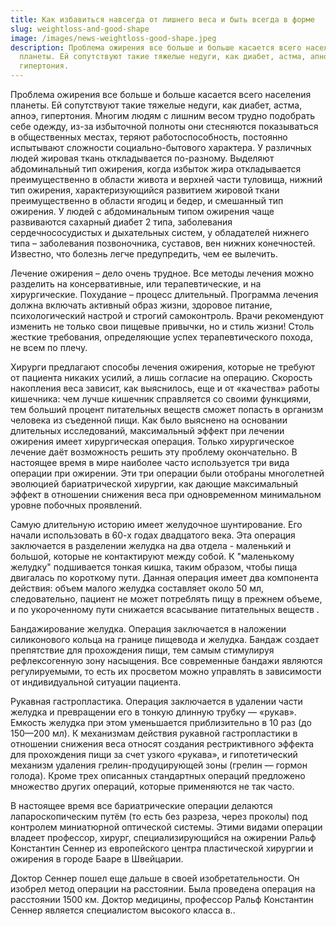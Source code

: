```yaml
---
title: Как избавиться навсегда от лишнего веса и быть всегда в форме
slug: weightloss-and-good-shape
image: /images/news-weightloss-good-shape.jpeg
description: Проблема ожирения все больше и больше касается всего населения
  планеты. Ей сопутствуют такие тяжелые недуги, как диабет, астма, апноэ,
  гипертония.
---
```


Проблема ожирения все больше и больше касается всего населения планеты. Ей сопутствуют такие тяжелые недуги, как диабет, астма, апноэ, гипертония. Многим людям с лишним весом трудно подобрать себе одежду, из-за избыточной полноты они стесняются показываться в общественных местах, теряют работоспособность, постоянно испытывают сложности социально-бытового характера. У различных людей жировая ткань откладывается по-разному. Выделяют абдоминальный тип ожирения, когда избыток жира откладывается преимущественно в области живота и верхней части туловища, нижний тип ожирения, характеризующийся развитием жировой ткани преимущественно в области ягодиц и бедер, и смешанный тип ожирения. У людей с абдоминальным типом ожирения чаще развиваются сахарный диабет 2 типа, заболевания сердечнососудистых и дыхательных систем, у обладателей нижнего типа – заболевания позвоночника, суставов, вен нижних конечностей. Известно, что болезнь легче предупредить, чем ее вылечить.

Лечение ожирения – дело очень трудное. Все методы лечения можно разделить на консервативные, или терапевтические, и на хирургические. Похудание – процесс длительный. Программа лечения должна включать активный образ жизни, здоровое питание, психологический настрой и строгий самоконтроль. Врачи рекомендуют изменить не только свои пищевые привычки, но и стиль жизни! Столь жесткие требования, определяющие успех терапевтического похода, не всем по плечу.

Хирурги предлагают способы лечения ожирения, которые не требуют от пациента никаких усилий, а лишь согласие на операцию. Скорость накопления веса зависит, как выяснилось, еще и от «качества» работы кишечника: чем лучше кишечник справляется со своими функциями, тем больший процент питательных веществ сможет попасть в организм человека из съеденной пищи.
Как было выяснено на основании длительных исследований, максимальный эффект при лечении ожирения имеет хирургическая операция. Только хирургическое лечение даёт возможность решить эту проблему окончательно. В настоящее время в мире наиболее часто используется три вида операции при ожирении. Эти три операции были отобраны многолетней эволюцией бариатрической хирургии, как дающие максимальный эффект в отношении снижения веса при одновременном минимальном уровне побочных проявлений.

Самую длительную историю имеет желудочное шунтирование. Его начали использовать в 60-х годах двадцатого века. Эта операция заключается в разделении желудка на два отдела - маленький и большой, которые не контактируют между собой. К "маленькому желудку" подшивается тонкая кишка, таким образом, чтобы пища двигалась по короткому пути. Данная операция имеет два компонента действия: объем малого желудка составляет около 50 мл, следовательно, пациент не может потреблять пищу в прежнем объеме, и по укороченному пути снижается всасывание питательных веществ .

Бандажирование желудка. Операция заключается в наложении силиконового кольца на границе пищевода и желудка. Бандаж создает препятствие для прохождения пищи, тем самым стимулируя рефлексогенную зону насыщения. Все современные бандажи являются регулируемыми, то есть их просветом можно управлять в зависимости от индивидуальной ситуации пациента.

Рукавная гастропластика. Операция заключается в удалении части желудка и превращении его в тонкую длинную трубку — «рукав». Емкость желудка при этом уменьшается приблизительно в 10 раз (до 150—200 мл). К механизмам действия рукавной гастропластики в отношении снижения веса относят создания рестриктивного эффекта для прохождения пищи за счет узкого «рукава», и гипотетический механизм удаления грелин-продуцирующей зоны (грелин — гормон голода).
Кроме трех описанных стандартных операций предложено множество других операций, которые применяются не так часто.

В настоящее время все бариатрические операции делаются лапароскопическим путём (то есть без разреза, через проколы) под контролем миниатюрной оптической системы.
Этими видами операции владеет профессор, хирург, специализирующийся на ожирении Ральф Константин Сеннер из европейского центра пластической хирургии и ожирения в городе Бааре в Швейцарии.

Доктор Сеннер пошел еще дальше в своей изобретательности. Он изобрел метод операции на расстоянии. Была проведена операция на расстоянии 1500 км. Доктор медицины, профессор Ральф Константин Сеннер является специалистом высокого класса в..
